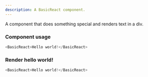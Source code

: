 ```yaml
---
description: A BasicReact component.
---
```



A component that does something special and renders text in a div.

### Component usage
```js
<BasicReact>Hello world!</BasicReact>
```

### Render hello world!

```js live
<BasicReact>Hello world!</BasicReact>
```
